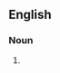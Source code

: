 {{also|sand fleas}}

==English==

===Noun===
{{head|en|noun plural form}}

# {{plural of|sandflea|lang=en}}